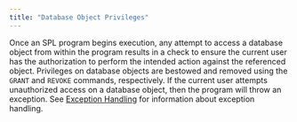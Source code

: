 ```yaml
---
title: "Database Object Privileges"
---
```


Once an SPL program begins execution, any attempt to access a database object from within the program results in a check to ensure the current user has the authorization to perform the intended action against the referenced object. Privileges on database objects are bestowed and removed using the `GRANT` and `REVOKE` commands, respectively. If the current user attempts unauthorized access on a database object, then the program will throw an exception. See [Exception Handling](exception_handling) for information about exception handling.
